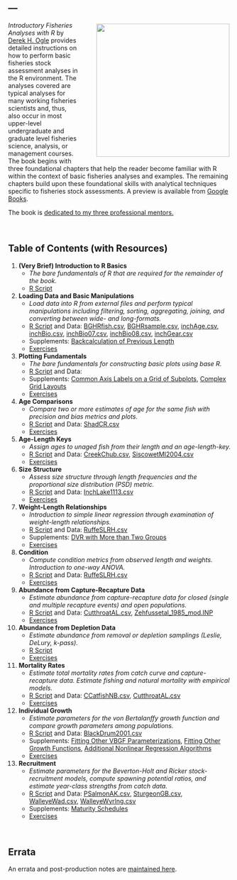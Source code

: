---
---

<img style="float: right; margin: 5px 5px 15px 20px; padding-left: 20px" src="../img/IFARCover_large.JPG" height="300px" />
*Introductory Fisheries Analyses with R* by [Derek H. Ogle](https://derekogle.com/) provides detailed instructions on how to perform basic fisheries stock assessment analyses in the R environment. The analyses covered are typical analyses for many working fisheries scientists and, thus, also occur in most upper-level undergraduate and graduate level fisheries science, analysis, or management courses. The book begins with three foundational chapters that help the reader become familiar with R within the context of basic fisheries analyses and examples. The remaining chapters build upon these foundational skills with analytical techniques specific to fisheries stock assessments. A preview is available from [Google Books](https://books.google.com/books?id=KTo0CwAAQBAJ&printsec=frontcover#v=onepage&q&f=false).

The book is [dedicated to my three professional mentors.](dedication.qmd)

&nbsp;

## Table of Contents (with Resources)

1. **(Very Brief) Introduction to R Basics**
    * *The bare fundamentals of R that are required for the remainder of the book.*
    * [R Script](scripts/RBasics.R)
1. **Loading Data and Basic Manipulations**
    * *Load data into R from external files and perform typical manipulations including filtering, sorting, aggregating, joining, and converting between wide- and long-formats.*
    * [R Script](scripts/DataManip.R) and Data: [BGHRfish.csv](scripts/BGHRfish.csv), [BGHRsample.csv](scripts/BGHRsample.csv), [inchAge.csv](scripts/inchAge.csv), [inchBio.csv](scripts/inchBio.csv), [inchBio07.csv](scripts/inchBio07.csv), [inchBio08.csv](scripts/inchBio08.csv), [inchGear.csv](scripts/inchGear.csv)
    * Supplements: [Backcalculation of Previous Length](supplements/backcalculation.html)
    * [Exercises](https://fishr-core-team.github.io/fishR/teaching/#category=%20Data%20Wrangling)
1. **Plotting Fundamentals**
    * *The bare fundamentals for constructing basic plots using base R.*
    * [R Script](scripts/Plotting.R) and Data: 
    * Supplements: [Common Axis Labels on a Grid of Subplots](supplements/commonAxisLabels.html), [Complex Grid Layouts](supplements/complexGridLayouts.html)
    * [Exercises](https://fishr-core-team.github.io/fishR/teaching/#category=%20Graphing)
1. **Age Comparisons**
    * *Compare two or more estimates of age for the same fish with precision and bias metrics and plots.*
    * [R Script](scripts/AgeComparisons.R) and Data: [ShadCR.csv](scripts/ShadCR.csv)
    * [Exercises](https://fishr-core-team.github.io/fishR/teaching/#category=%20Age%20Comparisons)
1. **Age-Length Keys**
    * *Assign ages to unaged fish from their length and an age-length-key.*
    * [R Script](scripts/AgeLengthKey.R) and Data: [CreekChub.csv](scripts/CreekChub.csv), [SiscowetMI2004.csv](scripts/SiscowetMI2004.csv)
    * [Exercises](https://fishr-core-team.github.io/fishR/teaching/#category=%20Age-Length%20Key)
1. **Size Structure**
    * *Assess size structure through length frequencies and the proportional size distribution (PSD) metric.*
    * [R Script](scripts/SizeStructure.R) and Data: [InchLake1113.csv](scripts/InchLake1113.csv)
    * [Exercises](https://fishr-core-team.github.io/fishR/teaching/#category=%20Size%20Structure)
1. **Weight-Length Relationships**
    * *Introduction to simple linear regression through examination of weight-length relationships.*
    * [R Script](scripts/WeightLength.R) and Data: [RuffeSLRH.csv](scripts/RuffeSLRH.csv)
    * Supplements: [DVR with More than Two Groups](supplements/weightlength/index.html)
    * [Exercises](https://fishr-core-team.github.io/fishR/teaching/#category=%20Weight-Length)
1. **Condition**
    * *Compute condition metrics from observed length and weights. Introduction to one-way ANOVA.*
    * [R Script](scripts/Condition.R) and Data: [RuffeSLRH.csv](scripts/RuffeSLRH.csv)
    * [Exercises](https://fishr-core-team.github.io/fishR/teaching/#category=%20Condition)
1. **Abundance from Capture-Recapture Data**
    * *Estimate abundance from capture-recapture data for closed (single and multiple recapture events) and open populations.*
    * [R Script](scripts/AbundanceCR.R) and Data: [CutthroatAL.csv](scripts/CutthroatAL.csv), [Zehfussetal_1985_mod.INP](scripts/Zehfussetal_1985_mod.INP)
    * [Exercises](https://fishr-core-team.github.io/fishR/teaching/#category=%20Mark-Recapture)
1. **Abundance from Depletion Data**
    * *Estimate abundance from removal or depletion samplings (Leslie, DeLury, k-pass).*
    * [R Script](scripts/AbundanceD.R)
    * [Exercises](https://fishr-core-team.github.io/fishR/teaching/#category=%20Depletion/Removal)
1. **Mortality Rates**
    * *Estimate total mortality rates from catch curve and capture-recapture data. Estimate fishing and natural mortality with empirical models.*
    * [R Script](scripts/Mortality.R) and Data: [CCatfishNB.csv](scripts/CCatfishNB.csv), [CutthroatAL.csv](scripts/CutthroatAL.csv)
    * [Exercises](https://fishr-core-team.github.io/fishR/teaching/#category=%20Mortality)
1. **Individual Growth**
    * *Estimate parameters for the von Bertalanffy growth function and compare growth parameters among populations.*
    * [R Script](scripts/Growth.R) and Data: [BlackDrum2001.csv](scripts/BlackDrum2001.csv)
    * Supplements: [Fitting Other VBGF Parameterizations](supplements/growth/OtherVBGFParams.html), [Fitting Other Growth Functions](supplements/growth/OtherGrowthFuns.html), [Additional Nonlinear Regression Algorithms](supplements/growth/OtherNLAlgorithms.html)
    * [Exercises](https://fishr-core-team.github.io/fishR/teaching/#category=%20Growth)
1. **Recruitment**
    * *Estimate parameters for the Beverton-Holt and Ricker stock-recruitment models, compute spawning potential ratios, and estimate year-class strengths from catch data.*
    * [R Script](scripts/Recruitment.R) and Data: [PSalmonAK.csv](scripts/PSalmonAK.csv), [SturgeonGB.csv](scripts/SturgeonGB.csv), [WalleyeWad.csv](scripts/WalleyeWad.csv), [WalleyeWyrlng.csv](scripts/WalleyeWyrlng.csv)
    * Supplements: [Maturity Schedules](supplements/maturity/index.html)
    * [Exercises](https://fishr-core-team.github.io/fishR/teaching/#category=%20Stock-Recruitment)

&nbsp;

## Errata

An errata and post-production notes are [maintained here](errata.html).

